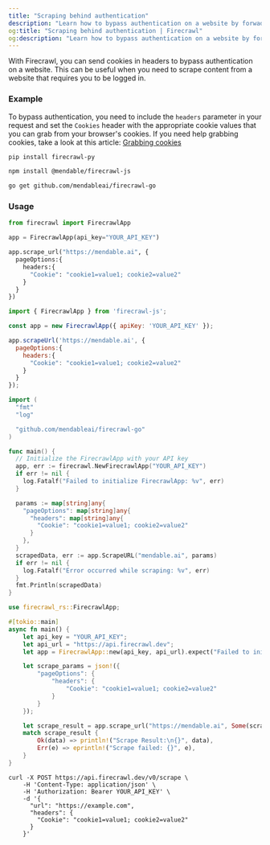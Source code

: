 ```yaml
---
title: "Scraping behind authentication"
description: "Learn how to bypass authentication on a website by forwading cookies."
og:title: "Scraping behind authentication | Firecrawl"
og:description: "Learn how to bypass authentication on a website by forwading cookies."
---
```



With Firecrawl, you can send cookies in headers to bypass authentication on a website. This can be useful when you need to scrape content from a website that requires you to be logged in.

### Example

To bypass authentication, you need to include the `headers` parameter in your request and set the `Cookies` header with the appropriate cookie values that you can grab from your browser's cookies. If you need help grabbing cookies, take a look at this article: [Grabbing cookies](https://cookie-script.com/documentation/how-to-check-cookies-on-chrome-and-firefox)

<CodeGroup>

```bash Python
pip install firecrawl-py
```

```bash JavaScript
npm install @mendable/firecrawl-js
```

```bash Go
go get github.com/mendableai/firecrawl-go
```

</CodeGroup>

### Usage
 
<CodeGroup>

```python Python
from firecrawl import FirecrawlApp

app = FirecrawlApp(api_key="YOUR_API_KEY")

app.scrape_url("https://mendable.ai", {
  pageOptions:{
    headers:{
      "Cookie": "cookie1=value1; cookie2=value2"
    }
  }
})
```

```javascript JavaScript
import { FirecrawlApp } from 'firecrawl-js';

const app = new FirecrawlApp({ apiKey: 'YOUR_API_KEY' });

app.scrapeUrl('https://mendable.ai', {
  pageOptions:{
    headers:{
      "Cookie": "cookie1=value1; cookie2=value2"
    }
  }
});
```

```go Go
import (
  "fmt"
  "log"

  "github.com/mendableai/firecrawl-go"
)

func main() {
  // Initialize the FirecrawlApp with your API key
  app, err := firecrawl.NewFirecrawlApp("YOUR_API_KEY")
  if err != nil {
    log.Fatalf("Failed to initialize FirecrawlApp: %v", err)
  }

  params := map[string]any{
    "pageOptions": map[string]any{
      "headers": map[string]any{
        "Cookie": "cookie1=value1; cookie2=value2"
      }
    },
  }
  scrapedData, err := app.ScrapeURL("mendable.ai", params)
  if err != nil {
    log.Fatalf("Error occurred while scraping: %v", err)
  }
  fmt.Println(scrapedData)
}
```

```rust Rust
use firecrawl_rs::FirecrawlApp;

#[tokio::main]
async fn main() {
    let api_key = "YOUR_API_KEY";
    let api_url = "https://api.firecrawl.dev";
    let app = FirecrawlApp::new(api_key, api_url).expect("Failed to initialize FirecrawlApp");

    let scrape_params = json!({
        "pageOptions": {
            "headers": {
                "Cookie": "cookie1=value1; cookie2=value2"
            }
        }
    });

    let scrape_result = app.scrape_url("https://mendable.ai", Some(scrape_params)).await;
    match scrape_result {
        Ok(data) => println!("Scrape Result:\n{}", data),
        Err(e) => eprintln!("Scrape failed: {}", e),
    }
}
```

```curl cURL
curl -X POST https://api.firecrawl.dev/v0/scrape \
    -H 'Content-Type: application/json' \
    -H 'Authorization: Bearer YOUR_API_KEY' \
    -d '{
      "url": "https://example.com",
      "headers": {
        "Cookie": "cookie1=value1; cookie2=value2"
      }
    }'
```
</CodeGroup>